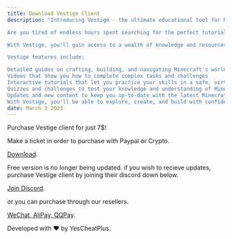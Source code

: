 ```yaml
---
title: Download Vestige Client
description: "Introducing Vestige - the ultimate educational tool for Minecraft players!

Are you tired of endless hours spent searching for the perfect tutorial or video to learn how to build, craft, or navigate Minecraft's vast world? Look no further than Vestige, the all-in-one educational tool for Minecraft.

With Vestige, you'll gain access to a wealth of knowledge and resources to help you become a Minecraft master. Our intuitive interface is easy to use and will guide you through each step of the learning process. Whether you're a beginner or an experienced player, Vestige has something to offer you.

Vestige features include:

Detailed guides on crafting, building, and navigating Minecraft's world
Videos that show you how to complete complex tasks and challenges
Interactive tutorials that let you practice your skills in a safe, virtual environment
Quizzes and challenges to test your knowledge and understanding of Minecraft
Updates and new content to keep you up-to-date with the latest Minecraft updates and changes
With Vestige, you'll be able to explore, create, and build with confidence. Whether you're building your first house or constructing an elaborate fortress, Vestige is the ultimate tool to help you achieve your Minecraft goals. Try Vestige today and see how it can transform your Minecraft experience!"
date: March 3 2023
---
```


Purchase Vestige client for just 7$!

Make a ticket in order to purchase with Paypal or Crypto.

[Download](https://link-center.net/333645/vestige-202 "Vestige 2.0.2").

Free version is no longer being updated. if you wish to recieve updates, purchase Vestige client by joining their discord down below.

[Join Discord](https://discord.gg/UdR8CBk3af).

or you can purchase through our resellers.

[WeChat, AliPay, QQPay](https://kook.top/OYQhWY).

Developed with ❤️ by YesCheatPlus.
